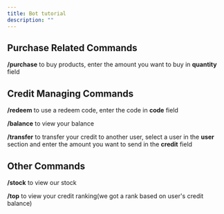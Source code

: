 ```yaml
---
title: Bot tutorial
description: ""
---
```


## Purchase Related Commands

**/purchase** to buy products, enter the amount you want to buy in **quantity** field

## Credit Managing Commands

**/redeem** to use a redeem code, enter the code in **code** field

**/balance** to view your balance

**/transfer** to transfer your credit to another user, select a user in the **user** section and enter the amount you want to send in the **credit** field

## Other Commands

**/stock** to view our stock

**/top** to view your credit ranking(we got a rank based on user's credit balance)
